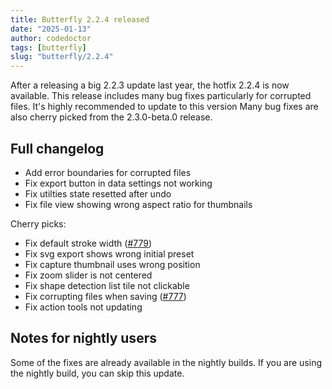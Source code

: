 ```yaml
---
title: Butterfly 2.2.4 released
date: "2025-01-13"
author: codedoctor
tags: [butterfly]
slug: "butterfly/2.2.4"
---
```


After a releasing a big 2.2.3 update last year, the hotfix 2.2.4 is now available. This release includes many bug fixes particularly for corrupted files. It's highly recommended to update to this version
Many bug fixes are also cherry picked from the 2.3.0-beta.0 release.

## Full changelog

* Add error boundaries for corrupted files
* Fix export button in data settings not working
* Fix utilties state resetted after undo
* Fix file view showing wrong aspect ratio for thumbnails

Cherry picks:

* Fix default stroke width ([#779](https://github.com/LinwoodDev/Butterfly/issues/779))
* Fix svg export shows wrong initial preset
* Fix capture thumbnail uses wrong position
* Fix zoom slider is not centered
* Fix shape detection list tile not clickable
* Fix corrupting files when saving ([#777](https://github.com/LinwoodDev/Butterfly/issues/777))
* Fix action tools not updating

## Notes for nightly users

Some of the fixes are already available in the nightly builds. If you are using the nightly build, you can skip this update.
